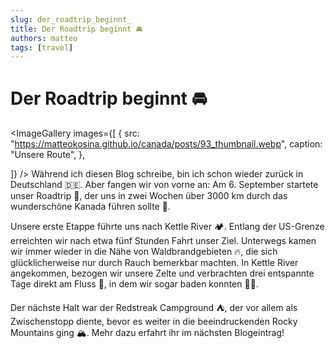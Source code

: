 ```yaml
---
slug: der_roadtrip_beginnt_
title: Der Roadtrip beginnt 🚘
authors: matteo
tags: [travel]
---
```


# Der Roadtrip beginnt 🚘


<ImageGallery
    images={[
        {
            src: "https://matteokosina.github.io/canada/posts/93_thumbnail.webp",
            caption: "Unsere Route",
        },

]}
/>
Während ich diesen Blog schreibe, bin ich schon wieder zurück in Deutschland 🇩🇪. Aber fangen wir von vorne an: Am 6. September startete unser Roadtrip 🚗, der uns in zwei Wochen über 3000 km durch das wunderschöne Kanada führen sollte 🍁.

Unsere erste Etappe führte uns nach Kettle River 🏕️. Entlang der US-Grenze erreichten wir nach etwa fünf Stunden Fahrt unser Ziel. Unterwegs kamen wir immer wieder in die Nähe von Waldbrandgebieten 🔥, die sich glücklicherweise nur durch Rauch bemerkbar machten. In Kettle River angekommen, bezogen wir unsere Zelte und verbrachten drei entspannte Tage direkt am Fluss 🌊, in dem wir sogar baden konnten 🏊‍♂️.

Der nächste Halt war der Redstreak Campground ⛺️, der vor allem als Zwischenstopp diente, bevor es weiter in die beeindruckenden Rocky Mountains ging 🏔️. Mehr dazu erfahrt ihr im nächsten Blogeintrag!
